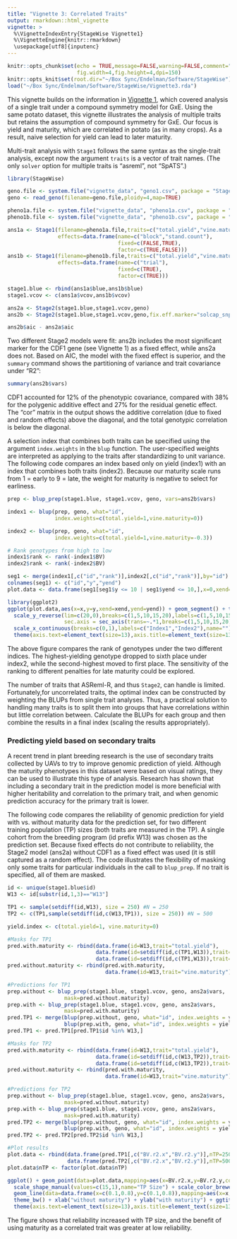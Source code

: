 ```yaml
---
title: "Vignette 3: Correlated Traits"
output: rmarkdown::html_vignette
vignette: >
  %\VignetteIndexEntry{StageWise Vignette1}
  %\VignetteEngine{knitr::rmarkdown}
  \usepackage[utf8]{inputenc}
---
```


```r
knitr::opts_chunk$set(echo = TRUE,message=FALSE,warning=FALSE,comment="##",
                      fig.width=4,fig.height=4,dpi=150)
knitr::opts_knit$set(root.dir="~/Box Sync/Endelman/Software/StageWise")
load("~/Box Sync/Endelman/Software/StageWise/Vignette3.rda")
```

This vignette builds on the information in [Vignette 1](https://jendelman.github.io/StageWise/Vignette1.html), which covered analysis of a single trait under a compound symmetry model for GxE.  Using the same potato dataset, this vignette illustrates the analysis of multiple traits but retains the assumption of compound symmetry for GxE. Our focus is yield and maturity, which are correlated in potato (as in many crops). As a result, naive selection for yield can lead to later maturity.

Multi-trait analysis with `Stage1` follows the same syntax as the single-trait analysis, except now the argument `traits` is a vector of trait names. (The only `solver` option for multiple traits is "asreml", not "SpATS".) 

```r
library(StageWise)

geno.file <- system.file("vignette_data", "geno1.csv", package = "StageWise")
geno <- read_geno(filename=geno.file,ploidy=4,map=TRUE)

pheno1a.file <- system.file("vignette_data", "pheno1a.csv", package = "StageWise")
pheno1b.file <- system.file("vignette_data", "pheno1b.csv", package = "StageWise")

ans1a <- Stage1(filename=pheno1a.file,traits=c("total.yield","vine.maturity"),
                effects=data.frame(name=c("block","stand.count"),
                                   fixed=c(FALSE,TRUE),
                                   factor=c(TRUE,FALSE)))
ans1b <- Stage1(filename=pheno1b.file,traits=c("total.yield","vine.maturity"),
                effects=data.frame(name=c("trial"),
                                   fixed=c(TRUE),
                                   factor=c(TRUE)))

stage1.blue <- rbind(ans1a$blue,ans1b$blue)
stage1.vcov <- c(ans1a$vcov,ans1b$vcov)
```
```r
ans2a <- Stage2(stage1.blue,stage1.vcov,geno)
ans2b <- Stage2(stage1.blue,stage1.vcov,geno,fix.eff.marker="solcap_snp_c2_22964")
``` 
```r
ans2b$aic - ans2a$aic
```

Two different Stage2 models were fit: ans2b includes the most significant marker for the CDF1 gene (see Vignette 1) as a fixed effect, while ans2a does not. Based on AIC, the model with the fixed effect is superior, and the `summary` command shows the partitioning of variance and trait covariance under "R2":

```r
summary(ans2b$vars)
```

CDF1 accounted for 12% of the phenotypic covariance, compared with 38% for the polygenic additive effect and 27% for the residual genetic effect. The "cor" matrix in the output shows the additive correlation (due to fixed and random effects) above the diagonal, and the total genotypic correlation is below the diagonal. 

A selection index that combines both traits can be specified using the argument `index.weights` in the `blup` function. The user-specified weights are interpreted as applying to the traits after standardizing to unit variance. The following code compares an index based only on yield (index1) with an index that combines both traits (index2). Because our maturity scale runs from 1 = early to 9 = late, the weight for maturity is negative to select for earliness.

```r
prep <- blup_prep(stage1.blue, stage1.vcov, geno, vars=ans2b$vars)

index1 <- blup(prep, geno, what="id",
               index.weights=c(total.yield=1,vine.maturity=0))

index2 <- blup(prep, geno, what="id",
               index.weights=c(total.yield=1,vine.maturity=-0.3))

# Rank genotypes from high to low 
index1$rank <- rank(-index1$BV)
index2$rank <- rank(-index2$BV)

seg1 <- merge(index1[,c("id","rank")],index2[,c("id","rank")],by="id")
colnames(seg1) <- c("id","y","yend")
plot.data <- data.frame(seg1[seg1$y <= 10 | seg1$yend <= 10,],x=0,xend=1)

library(ggplot2)
ggplot(plot.data,aes(x=x,y=y,xend=xend,yend=yend)) + geom_segment() + theme_bw() + 
  scale_y_reverse(lim=c(20,0),breaks=c(1,5,10,15,20),labels=c(1,5,10,15,20),minor_breaks = NULL,name="Rank",
                  sec.axis = sec_axis(trans=~.*1,breaks=c(1,5,10,15,20),labels=c(1,5,10,15,20))) +
  scale_x_continuous(breaks=c(0,1),labels=c("Index1","Index2"),name="") +
  theme(axis.text=element_text(size=13),axis.title=element_text(size=13))
```

The above figure compares the rank of genotypes under the two different indices. The highest-yielding genotype dropped to sixth place under index2, while the second-highest moved to first place. The sensitivity of the ranking to different penalties for late maturity could be explored. 

The number of traits that ASReml-R, and thus `Stage2`, can handle is limited. Fortunately,for uncorrelated traits, the optimal index can be constructed by weighting the BLUPs from single trait analyses. Thus, a practical solution to handling many traits is to split them into groups that have correlations within but little correlation between. Calculate the BLUPs for each group and then combine the results in a final index (scaling the results appropriately).

### Predicting yield based on secondary traits

A recent trend in plant breeding research is the use of secondary traits collected by UAVs to try to improve genomic prediction of yield. Although the maturity phenotypes in this dataset were based on visual ratings, they can be used to illustrate this type of analysis. Research has shown that including a secondary trait in the prediction model is more beneficial with higher heritability and correlation to the primary trait, and when genomic prediction accuracy for the primary trait is lower. 

The following code compares the reliability of genomic prediction for yield with vs. without maturity data for the prediction set, for two different training population (TP) sizes (both traits are measured in the TP). A single cohort from the breeding program (id prefix W13) was chosen as the prediction set. Because fixed effects do not contribute to reliability, the Stage2 model (ans2a) without CDF1 as a fixed effect was used (it is still captured as a random effect). The code illustrates the flexibility of masking only some traits for particular individuals in the call to `blup_prep`. If no trait is specified, all of them are masked.

```r
id <- unique(stage1.blue$id)
W13 <- id[substr(id,1,3)=="W13"]

TP1 <- sample(setdiff(id,W13), size = 250) #N = 250
TP2 <- c(TP1,sample(setdiff(id,c(W13,TP1)), size = 250)) #N = 500

yield.index <- c(total.yield=1, vine.maturity=0)

#Masks for TP1
pred.with.maturity <- rbind(data.frame(id=W13,trait="total.yield"),
                            data.frame(id=setdiff(id,c(TP1,W13)),trait="total.yield"),
                            data.frame(id=setdiff(id,c(TP1,W13)),trait="vine.maturity"))
pred.without.maturity <- rbind(pred.with.maturity,
                               data.frame(id=W13,trait="vine.maturity"))

#Predictions for TP1
prep.without <- blup_prep(stage1.blue, stage1.vcov, geno, ans2a$vars,
                  mask=pred.without.maturity)
prep.with <- blup_prep(stage1.blue, stage1.vcov, geno, ans2a$vars,
                  mask=pred.with.maturity)
pred.TP1 <- merge(blup(prep.without, geno, what="id", index.weights = yield.index),
                  blup(prep.with, geno, what="id", index.weights = yield.index),by="id")
pred.TP1 <- pred.TP1[pred.TP1$id %in% W13,]

#Masks for TP2
pred.with.maturity <- rbind(data.frame(id=W13,trait="total.yield"),
                            data.frame(id=setdiff(id,c(W13,TP2)),trait="total.yield"),
                            data.frame(id=setdiff(id,c(W13,TP2)),trait="vine.maturity"))
pred.without.maturity <- rbind(pred.with.maturity,
                               data.frame(id=W13,trait="vine.maturity"))

#Predictions for TP2
prep.without <- blup_prep(stage1.blue, stage1.vcov, geno, ans2a$vars,
                  mask=pred.without.maturity)
prep.with <- blup_prep(stage1.blue, stage1.vcov, geno, ans2a$vars,
                  mask=pred.with.maturity)
pred.TP2 <- merge(blup(prep.without, geno, what="id", index.weights = yield.index),
                  blup(prep.with, geno, what="id", index.weights = yield.index),by="id")
pred.TP2 <- pred.TP2[pred.TP2$id %in% W13,]

#Plot results
plot.data <- rbind(data.frame(pred.TP1[,c("BV.r2.x","BV.r2.y")],nTP=250),
                   data.frame(pred.TP2[,c("BV.r2.x","BV.r2.y")],nTP=500))
plot.data$nTP <- factor(plot.data$nTP)

ggplot() + geom_point(data=plot.data,mapping=aes(x=BV.r2.x,y=BV.r2.y,colour=nTP,shape=nTP)) +
  scale_shape_manual(values=c(15,1),name="TP Size") + scale_color_brewer(palette="Set1",name="TP Size") + 
  geom_line(data=data.frame(x=c(0.1,0.8),y=c(0.1,0.8)),mapping=aes(x=x,y=y),linetype=2) + 
  theme_bw() + xlab("without maturity") + ylab("with maturity") + ggtitle("Yield Reliability") +
  theme(axis.text=element_text(size=13),axis.title=element_text(size=13))
```

The figure shows that reliability increased with TP size, and the benefit of using maturity as a correlated trait was greater at low reliability.